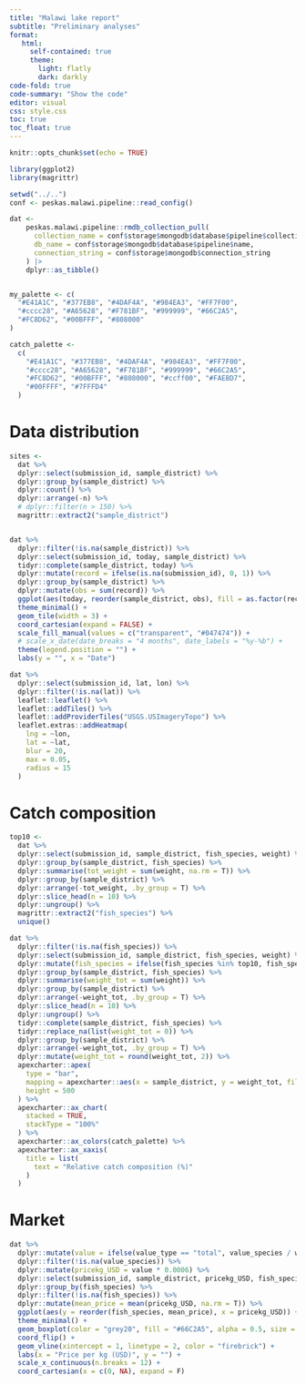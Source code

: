 ```yaml
---
title: "Malawi lake report"
subtitle: "Preliminary analyses"
format:
   html:
     self-contained: true
     theme:
       light: flatly
       dark: darkly
code-fold: true
code-summary: "Show the code"
editor: visual
css: style.css
toc: true
toc_float: true
---
```


```r
knitr::opts_chunk$set(echo = TRUE)
```

```r
library(ggplot2)
library(magrittr)

setwd("../..")
conf <- peskas.malawi.pipeline::read_config()

dat <- 
    peskas.malawi.pipeline::rmdb_collection_pull(
      collection_name = conf$storage$mongodb$database$pipeline$collection_name$validated,
      db_name = conf$storage$mongodb$database$pipeline$name,
      connection_string = conf$storage$mongodb$connection_string
    ) |>
    dplyr::as_tibble()


my_palette <- c(
  "#E41A1C", "#377EB8", "#4DAF4A", "#984EA3", "#FF7F00",
  "#cccc28", "#A65628", "#F781BF", "#999999", "#66C2A5",
  "#FC8D62", "#00BFFF", "#808000"
)

catch_palette <-
  c(
    "#E41A1C", "#377EB8", "#4DAF4A", "#984EA3", "#FF7F00",
    "#cccc28", "#A65628", "#F781BF", "#999999", "#66C2A5",
    "#FC8D62", "#00BFFF", "#808000", "#ccff00", "#FAEBD7",
    "#00FFFF", "#7FFFD4"
  )
```

# Data distribution

```r
sites <-
  dat %>%
  dplyr::select(submission_id, sample_district) %>%
  dplyr::group_by(sample_district) %>%
  dplyr::count() %>%
  dplyr::arrange(-n) %>%
  # dplyr::filter(n > 150) %>%
  magrittr::extract2("sample_district")


dat %>%
  dplyr::filter(!is.na(sample_district)) %>%
  dplyr::select(submission_id, today, sample_district) %>%
  tidyr::complete(sample_district, today) %>%
  dplyr::mutate(record = ifelse(is.na(submission_id), 0, 1)) %>%
  dplyr::group_by(sample_district) %>%
  dplyr::mutate(obs = sum(record)) %>%
  ggplot(aes(today, reorder(sample_district, obs), fill = as.factor(record), alpha = record)) +
  theme_minimal() +
  geom_tile(width = 3) +
  coord_cartesian(expand = FALSE) +
  scale_fill_manual(values = c("transparent", "#047474")) +
  # scale_x_date(date_breaks = "4 months", date_labels = "%y-%b") +
  theme(legend.position = "") +
  labs(y = "", x = "Date")
```

```r
dat %>%
  dplyr::select(submission_id, lat, lon) %>%
  dplyr::filter(!is.na(lat)) %>%
  leaflet::leaflet() %>%
  leaflet::addTiles() %>%
  leaflet::addProviderTiles("USGS.USImageryTopo") %>%
  leaflet.extras::addHeatmap(
    lng = ~lon,
    lat = ~lat,
    blur = 20,
    max = 0.05,
    radius = 15
  )
```

# Catch composition

```r
top10 <-
  dat %>%
  dplyr::select(submission_id, sample_district, fish_species, weight) %>%
  dplyr::group_by(sample_district, fish_species) %>%
  dplyr::summarise(tot_weight = sum(weight, na.rm = T)) %>%
  dplyr::group_by(sample_district) %>%
  dplyr::arrange(-tot_weight, .by_group = T) %>%
  dplyr::slice_head(n = 10) %>%
  dplyr::ungroup() %>%
  magrittr::extract2("fish_species") %>%
  unique()

dat %>%
  dplyr::filter(!is.na(fish_species)) %>%
  dplyr::select(submission_id, sample_district, fish_species, weight) %>%
  dplyr::mutate(fish_species = ifelse(fish_species %in% top10, fish_species, "Others")) %>%
  dplyr::group_by(sample_district, fish_species) %>%
  dplyr::summarise(weight_tot = sum(weight)) %>%
  dplyr::group_by(sample_district) %>%
  dplyr::arrange(-weight_tot, .by_group = T) %>%
  dplyr::slice_head(n = 10) %>%
  dplyr::ungroup() %>%
  tidyr::complete(sample_district, fish_species) %>%
  tidyr::replace_na(list(weight_tot = 0)) %>%
  dplyr::group_by(sample_district) %>%
  dplyr::arrange(-weight_tot, .by_group = T) %>%
  dplyr::mutate(weight_tot = round(weight_tot, 2)) %>%
  apexcharter::apex(
    type = "bar",
    mapping = apexcharter::aes(x = sample_district, y = weight_tot, fill = fish_species),
    height = 500
  ) %>%
  apexcharter::ax_chart(
    stacked = TRUE,
    stackType = "100%"
  ) %>%
  apexcharter::ax_colors(catch_palette) %>%
  apexcharter::ax_xaxis(
    title = list(
      text = "Relative catch composition (%)"
    )
  )
```

# Market

```r
dat %>%
  dplyr::mutate(value = ifelse(value_type == "total", value_species / weight, value_species)) %>%
  dplyr::filter(!is.na(value_species)) %>%
  dplyr::mutate(pricekg_USD = value * 0.0006) %>%
  dplyr::select(submission_id, sample_district, pricekg_USD, fish_species) %>%
  dplyr::group_by(fish_species) %>%
  dplyr::filter(!is.na(fish_species)) %>%
  dplyr::mutate(mean_price = mean(pricekg_USD, na.rm = T)) %>%
  ggplot(aes(y = reorder(fish_species, mean_price), x = pricekg_USD)) +
  theme_minimal() +
  geom_boxplot(color = "grey20", fill = "#66C2A5", alpha = 0.5, size = 0.25) +
  coord_flip() +
  geom_vline(xintercept = 1, linetype = 2, color = "firebrick") +
  labs(x = "Price per kg (USD)", y = "") +
  scale_x_continuous(n.breaks = 12) +
  coord_cartesian(x = c(0, NA), expand = F)
```
